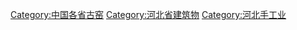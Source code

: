 [[Category:中国各省古窑‎|Category:中国各省古窑‎]]
[[Category:河北省建筑物|Category:河北省建筑物]]
[[Category:河北手工业|Category:河北手工业]]
